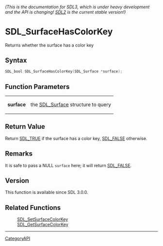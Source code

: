 ====== (This is the documentation for SDL3, which is under heavy development and the API is changing! [https://wiki.libsdl.org/ SDL2] is the current stable version!) ======
= SDL_SurfaceHasColorKey =

Returns whether the surface has a color key 

== Syntax ==

<syntaxhighlight lang='c'>
SDL_bool SDL_SurfaceHasColorKey(SDL_Surface *surface);
</syntaxhighlight>

== Function Parameters ==

{|
|'''surface'''
|the [[SDL_Surface]] structure to query
|}

== Return Value ==

Return [[SDL_TRUE]] if the surface has a color key, [[SDL_FALSE]]
otherwise.

== Remarks ==

It is safe to pass a NULL <code>surface</code> here; it will return
[[SDL_FALSE]].

== Version ==

This function is available since SDL 3.0.0.

== Related Functions ==

:[[SDL_SetSurfaceColorKey]]
:[[SDL_GetSurfaceColorKey]]

----
[[CategoryAPI]]


